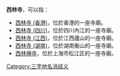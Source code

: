 '''西林寺'''，可以指：
* [[西林寺_(香港)|西林寺 (香港)]]，位於香港的一座寺廟。
* [[西林寺_(四川)|西林寺 (四川)]]，位於四川內江的一座寺廟。
* [[西林寺_(江西)|西林寺 (江西)]]，位於江西廬山的一座寺廟。
* [[西林寺_(湖南)|西林寺 (湖南)]]，位於湖南衡山的一座寺廟。
* [[西林禅寺|西林禅寺]]，位於上海市松江区的一座寺廟。

[[Category:三字地名消歧义|Category:三字地名消歧义]]